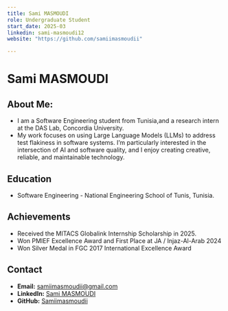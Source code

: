 ```yaml
---
title: Sami MASMOUDI
role: Undergraduate Student
start_date: 2025-03
linkedin: sami-masmoudi12 
website: "https://github.com/samiimasmoudii"

---
```


# Sami MASMOUDI

## About Me:
- I am a Software Engineering student from Tunisia,and a research intern at the DAS Lab, Concordia University. 
- My work focuses on using Large Language Models (LLMs) to address test flakiness in software systems. I’m particularly interested in the intersection of AI and software quality, and I enjoy creating creative, reliable, and maintainable technology.






## Education
- Software Engineering - National Engineering School of Tunis, Tunisia.


## Achievements
- Received the MITACS Globalink Internship Scholarship in 2025.
- Won PMIEF Excellence Award and First Place at JA / Injaz-Al-Arab 2024
- Won Silver Medal in FGC 2017 International Excellence Award


## Contact
- **Email:** samiimasmoudii@gmail.com
- **LinkedIn:** [Sami MASMOUDI](https://www.linkedin.com/in/sami-masmoudi12/)
- **GitHub:** [Samiimasmoudii](https://github.com/samiimasmoudii)
